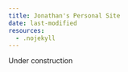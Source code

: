 ```yaml
---
title: Jonathan's Personal Site
date: last-modified
resources:
  - .nojekyll
---
```

Under construction